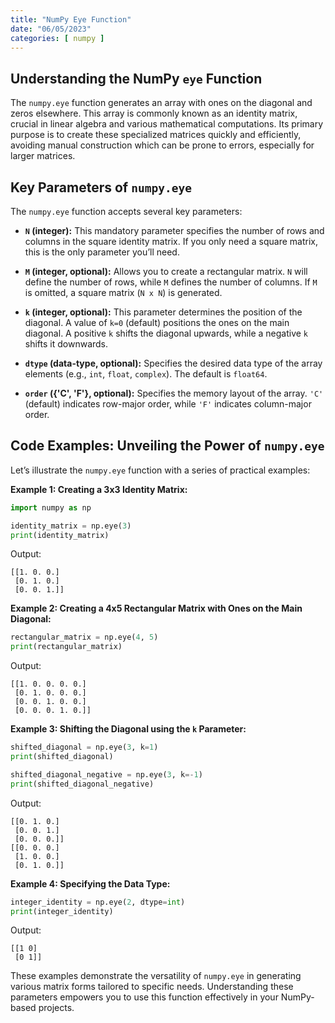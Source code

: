 ```yaml
---
title: "NumPy Eye Function"
date: "06/05/2023"
categories: [ numpy ]
---
```


## Understanding the NumPy `eye` Function

The `numpy.eye` function generates an array with ones on the diagonal and zeros elsewhere. This array is commonly known as an identity matrix,  crucial in linear algebra and various mathematical computations. Its primary purpose is to create these specialized matrices quickly and efficiently, avoiding manual construction which can be prone to errors, especially for larger matrices.


## Key Parameters of `numpy.eye`

The `numpy.eye` function accepts several key parameters:

* **`N` (integer):** This mandatory parameter specifies the number of rows and columns in the square identity matrix.  If you only need a square matrix, this is the only parameter you'll need.

* **`M` (integer, optional):**  Allows you to create a rectangular matrix.  `N` will define the number of rows, while `M` defines the number of columns.  If `M` is omitted, a square matrix (`N x N`) is generated.

* **`k` (integer, optional):** This parameter determines the position of the diagonal. A value of `k=0` (default) positions the ones on the main diagonal. A positive `k` shifts the diagonal upwards, while a negative `k` shifts it downwards.

* **`dtype` (data-type, optional):**  Specifies the desired data type of the array elements (e.g., `int`, `float`, `complex`). The default is `float64`.

* **`order` ({\'C\', \'F\'}, optional):**  Specifies the memory layout of the array.  `'C'` (default) indicates row-major order, while `'F'` indicates column-major order.


## Code Examples: Unveiling the Power of `numpy.eye`

Let's illustrate the `numpy.eye` function with a series of practical examples:


**Example 1: Creating a 3x3 Identity Matrix:**

```python
import numpy as np

identity_matrix = np.eye(3)
print(identity_matrix)
```

Output:

```
[[1. 0. 0.]
 [0. 1. 0.]
 [0. 0. 1.]]
```


**Example 2:  Creating a 4x5 Rectangular Matrix with Ones on the Main Diagonal:**

```python
rectangular_matrix = np.eye(4, 5)
print(rectangular_matrix)
```

Output:

```
[[1. 0. 0. 0. 0.]
 [0. 1. 0. 0. 0.]
 [0. 0. 1. 0. 0.]
 [0. 0. 0. 1. 0.]]
```


**Example 3: Shifting the Diagonal using the `k` Parameter:**

```python
shifted_diagonal = np.eye(3, k=1)
print(shifted_diagonal)

shifted_diagonal_negative = np.eye(3, k=-1)
print(shifted_diagonal_negative)
```

Output:

```
[[0. 1. 0.]
 [0. 0. 1.]
 [0. 0. 0.]]
[[0. 0. 0.]
 [1. 0. 0.]
 [0. 1. 0.]]
```


**Example 4: Specifying the Data Type:**

```python
integer_identity = np.eye(2, dtype=int)
print(integer_identity)
```

Output:

```
[[1 0]
 [0 1]]
```


These examples demonstrate the versatility of `numpy.eye` in generating various matrix forms tailored to specific needs.  Understanding these parameters empowers you to use this function effectively in your NumPy-based projects.


